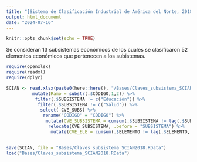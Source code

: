 ```yaml
---
title: "[Sistema de Clasificación Industrial de América del Norte, 2018 (SCIAN)"
output: html_document
date: "2024-07-16"
---
```


```r
knitr::opts_chunk$set(echo = TRUE)
```

Se consideran 13 subsistemas económicos de los cuales se clasificaron 52 elementos económicos que pertenecen a los subistemas. 

```r
require(openxlsx)
require(readxl)
require(dplyr)

SCIAN <- read.xlsx(paste0(here::here(), "/Bases/Claves_subsistema_SCIAN2018.xlsx"), sheet = "Reclasificación_Claves") %>%
          mutate(Ramo = substr(.$CÓDIGO,1,2)) %>%
           filter(.$SUBSISTEMA != c("Educación")) %>%
            filter(.$SUBSISTEMA != c("Salud")) %>%
             select(-CVE_SUBS) %>%
              rename("CODIGO" = "CÓDIGO") %>%
               mutate(CVE_SUBSISTEMA = cumsum(.$SUBSISTEMA != lag(.$SUBSISTEMA, default = first(.$SUBSISTEMA))) + 1) %>%
                relocate(CVE_SUBSISTEMA, .before = "SUBSISTEMA") %>%
                 mutate(CVE_ELE = cumsum(.$ELEMENTO != lag(.$ELEMENTO, default = first(.$ELEMENTO))) + 1)


save(SCIAN, file = "Bases/Claves_subsistema_SCIAN2018.RData")
load("Bases/Claves_subsistema_SCIAN2018.RData")
```

